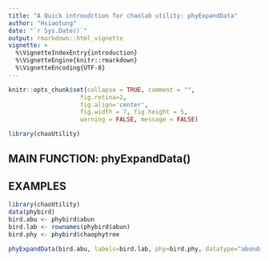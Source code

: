 ```yaml
---
title: "A Quick introudction for chaolab utility: phyExpandData"
author: "Hsiaotung"
date: "`r Sys.Date()`"
output: rmarkdown::html_vignette
vignette: >
  %\VignetteIndexEntry{introduction}
  %\VignetteEngine{knitr::rmarkdown}
  %\VignetteEncoding{UTF-8}
---
```


  ```r
knitr::opts_chunk$set(collapse = TRUE, comment = "",
                      fig.retina=2,
                      fig.align='center',
                      fig.width = 7, fig.height = 5,
                      warning = FALSE, message = FALSE)
```

```r
library(chaoUtility)
```
## MAIN FUNCTION: phyExpandData()


## EXAMPLES

```r
library(chaoUtility)
data(phybird)
bird.abu <- phybird$abun
bird.lab <- rownames(phybird$abun)
bird.phy <- phybird$chaophytree

phyExpandData(bird.abu, labels=bird.lab, phy=bird.phy, datatype="abundance")


```

